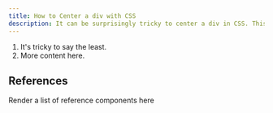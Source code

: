 ```yaml
---
title: How to Center a div with CSS
description: It can be surprisingly tricky to center a div in CSS. This article explains a few of the common techniques used to center a div (or any element) both horizontally and vertically in CSS.
---
```


1. It's tricky to say the least.
2. More content here.

## References

Render a list of reference components here
